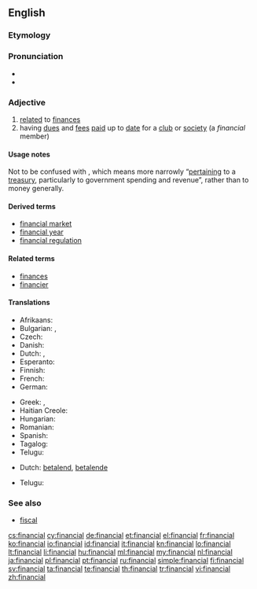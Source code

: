 ==English==

===Etymology===
{{suffix|finance|al}}

===Pronunciation===
* {{IPA|/faɪˈnænʃəl/|/fɪˈnænʃəl/|lang=en}}
* {{audio|En-us-financial.ogg|Audio (US)}}

===Adjective===
{{en-adj|-}}

# [[relate]]d to [[finance]]s
# having [[due]]s and [[fee]]s [[paid]] up to [[date]] for a [[club]] or [[society]] (a ''financial'' member)

====Usage notes====
Not to be confused with {{term|fiscal}}, which means more narrowly “[[pertaining]] to a [[treasury]], particularly to government spending and revenue”, rather than to money generally.

====Derived terms====
* [[financial market]]
* [[financial year]]
* [[financial regulation]]

====Related terms====
* [[finances]]
* [[financier]]

====Translations====
{{trans-top|related to finances}}
* Afrikaans: {{t-|af|finansiële}}
* Bulgarian: {{t-|bg|финансов|sc=Cyrl}}, {{t-|bg|паричен|sc=Cyrl}}
* Czech: {{t+|cs|finanční|m}}
* Danish: {{t-|da|financiel}}
* Dutch: {{t+|nl|financieel}}, {{t+|nl|financiële}}
* Esperanto: {{t-|eo|financa}}
* Finnish: {{t+|fi|taloudellinen}}
* French: {{t+|fr|financier}}
* German: {{t+|de|finanziell}}
{{trans-mid}}
* Greek: {{t+|el|οικονομικός|m|tr=oikonomikós|sc=Grek}}, {{t+|el|δημοσιονομικός|m|tr=dimosionomikós|sc=Grek}}
* Haitian Creole: {{tø|ht|finansye}}
* Hungarian: {{t+|hu|pénzügyi}}
* Romanian: {{t-|ro|financiar}}
* Spanish: {{t+|es|financiero}}
* Tagalog: {{t-|tl|pinansiyal}}
* Telugu: {{t-|te|ఆర్ధిక|tr=ardhika|sc=Telu}}
{{trans-bottom}}

{{trans-top|paying}}
* Dutch: [[betalend]], [[betalende]]
{{trans-mid}}
* Telugu: {{t+|te|చెల్లించు|tr=cellimcu|sc=Telu}}
{{trans-bottom}}

===See also===
* [[fiscal]]

[[cs:financial]]
[[cy:financial]]
[[de:financial]]
[[et:financial]]
[[el:financial]]
[[fr:financial]]
[[ko:financial]]
[[io:financial]]
[[id:financial]]
[[it:financial]]
[[kn:financial]]
[[lo:financial]]
[[lt:financial]]
[[li:financial]]
[[hu:financial]]
[[ml:financial]]
[[my:financial]]
[[nl:financial]]
[[ja:financial]]
[[pl:financial]]
[[pt:financial]]
[[ru:financial]]
[[simple:financial]]
[[fi:financial]]
[[sv:financial]]
[[ta:financial]]
[[te:financial]]
[[th:financial]]
[[tr:financial]]
[[vi:financial]]
[[zh:financial]]